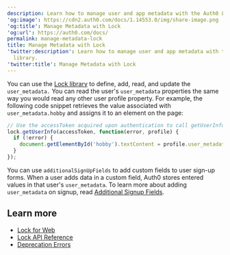 ```yaml
---
description: Learn how to manage user and app metadata with the Auth0 Lock library.
'og:image': https://cdn2.auth0.com/docs/1.14553.0/img/share-image.png
'og:title': Manage Metadata with Lock
'og:url': https://auth0.com/docs/
permalink: manage-metadata-lock
title: Manage Metadata with Lock
'twitter:description': Learn how to manage user and app metadata with the Auth0 Lock
  library.
'twitter:title': Manage Metadata with Lock
---
```

You can use the [Lock library](/libraries/lock) to define, add, read, and update the `user_metadata.` You can read the user's `user_metadata` properties the same way you would read any other user profile property. For example, the following code snippet retrieves the value associated with `user_metadata.hobby` and assigns it to an element on the page:

```javascript lines
// Use the accessToken acquired upon authentication to call getUserInfo
lock.getUserInfo(accessToken, function(error, profile) {
  if (!error) {
    document.getElementById('hobby').textContent = profile.user_metadata.hobby;
  }
});
```






You can use `additionalSignUpFields` to add custom fields to user sign-up forms. When a user adds data in a custom field, Auth0 stores entered values in that user's `user_metadata`. To learn more about adding `user_metadata` on signup, read [Additional Signup Fields](/libraries/lock/lock-configuration#additionalsignupfields-array-).

## Learn more

* [Lock for Web](/libraries/lock)
* [Lock API Reference](/libraries/lock/lock-api-reference)
* [Deprecation Errors](/troubleshoot/basic-issues/check-deprecation-errors)